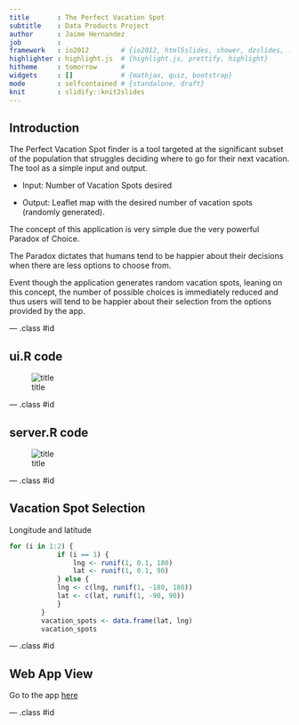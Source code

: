 ```yaml
---
title       : The Perfect Vacation Spot
subtitle    : Data Products Project
author      : Jaime Hernandez
job         : 
framework   : io2012        # {io2012, html5slides, shower, dzslides, ...}
highlighter : highlight.js  # {highlight.js, prettify, highlight}
hitheme     : tomorrow      # 
widgets     : []            # {mathjax, quiz, bootstrap}
mode        : selfcontained # {standalone, draft}
knit        : slidify::knit2slides
---
```

## Introduction

The Perfect Vacation Spot finder is a tool targeted at the significant subset of the population that struggles deciding where to go for their next vacation. The tool as a simple input and output.

* Input: Number of Vacation Spots desired

* Output: Leaflet map with the desired number of vacation spots (randomly generated).

The concept of this application is very simple due the very powerful Paradox of Choice.

The Paradox dictates that humans tend to be happier about their decisions when there are less options to choose from.

Event though the application generates random vacation spots, leaning on this concept, the number of possible choices is immediately reduced and thus users will tend to be happier about their selection from the options provided by the app.


--- .class #id 

## ui.R code

![title](./assets/img/ui_pic.PNG)

--- .class #id 

## server.R code

![title](./assets/img/server_pic.PNG)

--- .class #id 

## Vacation Spot Selection
Longitude and latitude


```r
for (i in 1:2) {
            if (i == 1) {
                lng <- runif(1, 0.1, 180)
                lat <- runif(1, 0.1, 90)
            } else {
            lng <- c(lng, runif(1, -180, 180))
            lat <- c(lat, runif(1, -90, 90))
            }
        }
        vacation_spots <- data.frame(lat, lng)
        vacation_spots
```

--- .class #id 


## Web App View

Go to the app [here](https://jaimeoh123.shinyapps.io/week_4/)

--- .class #id 
